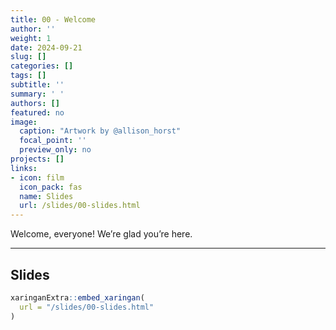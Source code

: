 ```yaml
---
title: 00 - Welcome
author: ''
weight: 1
date: 2024-09-21
slug: []
categories: []
tags: []
subtitle: ''
summary: ' '
authors: []
featured: no
image:
  caption: "Artwork by @allison_horst"
  focal_point: ''
  preview_only: no
projects: []
links:
- icon: film
  icon_pack: fas
  name: Slides
  url: /slides/00-slides.html
---
```


Welcome, everyone! We're glad you're here.

***

## Slides 

```r
xaringanExtra::embed_xaringan(
  url = "/slides/00-slides.html"
)
```

